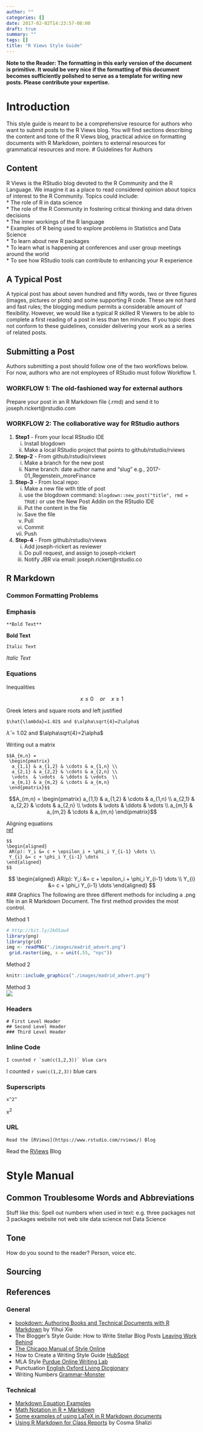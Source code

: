 ```yaml
---
author: ""
categories: []
date: 2017-02-02T14:23:57-08:00
draft: true
summary: ""
tags: []
title: "R Views Style Guide"
---
```

**Note to the Reader: The formatting in this early version of the document is primitive. It would be very nice if the formatting of this document becomes sufficiently polished to serve as a template for writing new posts. Please contribute your expertise.** 
   
# Introduction
This style guide is meant to be a comprehensive resource for authors who want to submit posts to the R Views blog. You will find sections describing the content and tone of the R Views blog, practical advice on formatting documents with R Markdown, pointers to external resources for grammatical resources and more.
# Guidelines for Authors

## Content
R Views is the RStudio blog devoted to the R Community and the R Language. We imagine it as a place to read considered opinion about topics of interest to the R Community. Topics could include:   
* The role of R in data science   
* The role of the R Community in fostering critical thinking and data driven decisions   
* The inner workings of the R language   
* Examples of R being used to explore problems in Statistics and Data Science   
* To learn about new R packages   
* To learn what is happening at conferences and user group meetings around the world   
* To see how RStudio tools can contribute to enhancing your R experience   

## A Typical Post
A typical post has about seven hundred and fifty words, two or three figures (images, pictures or plots) and some supporting R code. These are not hard and fast rules; the blogging medium permits a considerable amount of flexibility. However, we would like a typical R skilled R Viewers to be able to complete a first reading of a post in less than ten minutes. If you topic does not conform to these guidelines, consider delivering your work as a series of related posts.

## Submitting a Post
Authors submitting a post should follow one of the two workflows below. For now, authors who are not employees of RStudio must follow Workflow 1.

### WORKFLOW 1: The old-fashioned way for external authors
Prepare your post in an R Markdown file (.rmd) and send it to joseph.rickert@rstudio.com

### WORKFLOW 2: The collaborative way for RStudio authors
1. **Step1** - From your local RStudio IDE
    i)  Install blogdown
    ii) Make a local RStudio project that points to github/rstudio/rviews

2. **Step-2** - From github/rstudio/rviews
    i)  Make a branch for the new post
    ii)  Name branch: date author name and "slug" e.g., 2017-01_Regenstein_moreFinance

3. **Step-3** - From local repo:
    i)  Make a new file with title of post
    ii) use the blogdown command: `blogdown::new_post("title", rmd = TRUE)` or use the New Post Addin on the RStudio IDE
    iii) Put the content in the file
    iv)  Save the file
    v)  Pull
    vi)  Commit
    vii)  Push

4. **Step-4** - From github/rstudio/rviews
    i) Add joseph-rickert as reviewer
    ii) Do pull request, and assign to joseph-rickert
    iii) Notify JBR via email: joseph.rickert@rstudio.co


## R Markdown

### Common Formatting Problems





### Emphasis
```   
**Bold Text**
```   
**Bold Text**

```
Italic Text
```
*Italic Text*

### Equations
Inequalities

$$ x \leq 0 \quad or \quad x \geq 1 $$

Greek leters and square roots and left justified
```
$\hat{\lambda}=1.02$ and $\alpha\sqrt{4}=2\alpha$
```
$\hat{\lambda}=1.02$ and $\alpha\sqrt{4}=2\alpha$      

Writing out a matrix
```
$$A_{m,n} =
 \begin{pmatrix}
  a_{1,1} & a_{1,2} & \cdots & a_{1,n} \\
  a_{2,1} & a_{2,2} & \cdots & a_{2,n} \\
  \vdots  & \vdots  & \ddots & \vdots  \\
  a_{m,1} & a_{m,2} & \cdots & a_{m,n}
 \end{pmatrix}$$
```  
$$A_{m,n} =
 \begin{pmatrix}
  a_{1,1} & a_{1,2} & \cdots & a_{1,n} \\
  a_{2,1} & a_{2,2} & \cdots & a_{2,n} \\
  \vdots  & \vdots  & \ddots & \vdots  \\
  a_{m,1} & a_{m,2} & \cdots & a_{m,n}
 \end{pmatrix}$$

Aligning equations    
[ref](http://stackoverflow.com/questions/27081054/r-markdown-math-equation-allignment)
```
$$
\begin{aligned}
 AR(p): Y_i &= c + \epsilon_i + \phi_i Y_{i-1} \dots \\
 Y_{i} &= c + \phi_i Y_{i-1} \dots
\end{aligned}
$$
```
$$
\begin{aligned}
 AR(p): Y_i &= c + \epsilon_i + \phi_i Y_{i-1} \dots \\
 Y_{i} &= c + \phi_i Y_{i-1} \dots
\end{aligned}
$$
### Graphics
The following are three different methods for including a .png file in an R Markdown Document. The first method provides the most control.

Method 1    
```r
# http://bit.ly/2kOSaw4
library(png)
library(grid)
img <- readPNG("./images/madrid_advert.png")
 grid.raster(img, x = unit(.55, "npc"))
```

Method 2    
```r
knitr::include_graphics("./images/madrid_advert.png")
```
      
Method 3    
![](./images/madrid_advert.png)       

### Headers
```
# First Level Header   
## Second Level Header
### Third Level Header
``` 

### Inline Code
```
I counted r `sum(c(1,2,3))` blue cars  
```
I counted `r sum(c(1,2,3))` blue cars


### Superscripts
```
x^2^
```
x^2^

### URL
```
Read the [RViews](https://www.rstudio.com/rviews/) Blog
```
Read the [RViews](https://www.rstudio.com/rviews/) Blog



# Style Manual

## Common Troublesome Words and Abbreviations
Stuff like this:
Spell out numbers when used in text: e.g. three packages not 3 packages
website not web site
data science not Data Science

## Tone
How do you sound to the reader?
Person, voice etc.

## Sourcing

## References
### General
* [bookdown: Authoring Books and Technical Documents with R Markdown](https://bookdown.org/yihui/bookdown/) by Yihui Xie
* The Blogger's Style Guide: How to Write Stellar Blog Posts [Leaving Work Behind](http://leavingworkbehind.com/bloggers-style-guide/)
* [The Chicago Manual of Style Online](http://www.chicagomanualofstyle.org/home.html)
* How to Create a Writing Style Guide [HubSpot](https://blog.hubspot.com/blog/tabid/6307/bid/31247/The-Simple-Template-for-a-Thorough-Content-Style-Guide.aspx#sm.00013jhor2hx4e6ptm4248oqlgn3q)
* MLA Style [Purdue Online Writing Lab](https://owl.english.purdue.edu/owl/section/2/11/)
* Punctuation [English Oxford Living Dicgionary](https://en.oxforddictionaries.com/punctuation/)
* Writing Numbers [Grammar-Monster](http://www.grammar-monster.com/lessons/numbers_how_to_write_in_full.htm)   

### Technical
* [Markdown Equation Examples](http://www.montana.edu/rotella/documents/502/MarkdownEqnExamples.Rmd)
* [Math Notation in R * Markdown](https://rstudio-pubs-static.s3.amazonaws.com/18858_0c289c260a574ea08c0f10b944abc883.html)
* [Some examples of using LaTeX in R Markdown documents](http://www.calvin.edu/~rpruim/courses/m343/F12/RStudio/LatexExamples.html)
* [Using R Markdown for Class Reports](http://www.stat.cmu.edu/~cshalizi/rmarkdown/) by Cosma Shalizi
